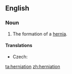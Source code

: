 ==English==

===Noun===
{{en-noun|-}}

# The formation of a [[hernia]].

====Translations====
{{trans-top|formation of a hernia}}
* Czech: {{t|cs|herniace|f}}
{{trans-mid}}
{{trans-bottom}}

[[ta:herniation]]
[[zh:herniation]]